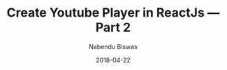 ---
title: Create Youtube Player in ReactJs — Part 2
slug: create-youtube-player-in-reactjs-part-2
image: ./youtube-2.jpg
date: 2018-04-22
author: Nabendu Biswas
twitter: https://twitter.com/nabendu82
github: https://github.com/nabendu82
dev: https://dev.to/nabendu82
series: Youtube-Player-React
---